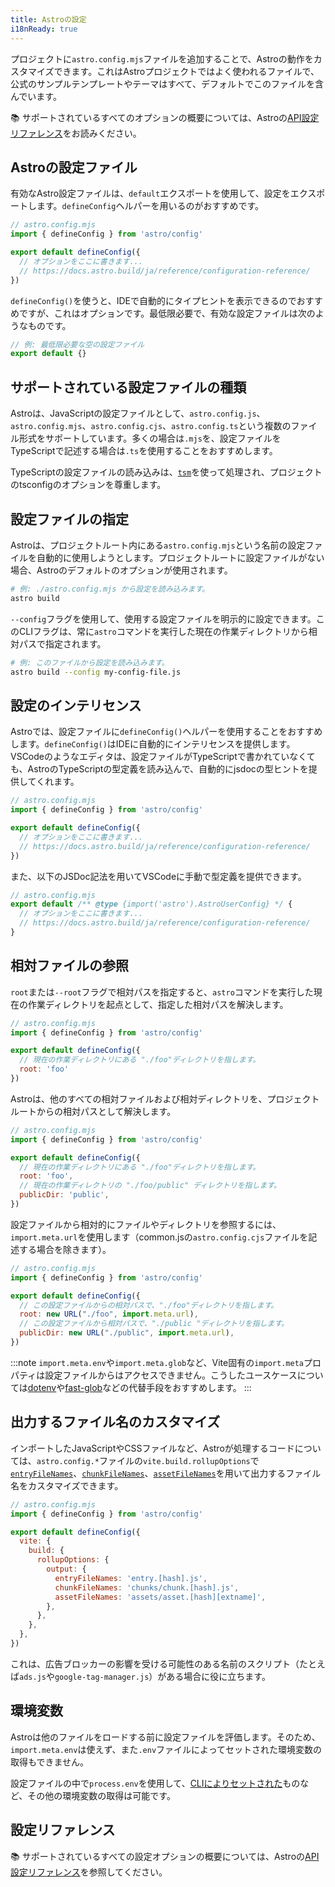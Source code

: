```yaml
---
title: Astroの設定
i18nReady: true
---
```


プロジェクトに`astro.config.mjs`ファイルを追加することで、Astroの動作をカスタマイズできます。これはAstroプロジェクトではよく使われるファイルで、公式のサンプルテンプレートやテーマはすべて、デフォルトでこのファイルを含んでいます。

📚 サポートされているすべてのオプションの概要については、Astroの[API設定リファレンス](/ja/reference/configuration-reference/)をお読みください。

## Astroの設定ファイル

有効なAstro設定ファイルは、`default`エクスポートを使用して、設定をエクスポートします。`defineConfig`ヘルパーを用いるのがおすすめです。

```js
// astro.config.mjs
import { defineConfig } from 'astro/config'

export default defineConfig({
  // オプションをここに書きます...
  // https://docs.astro.build/ja/reference/configuration-reference/
})
```

`defineConfig()`を使うと、IDEで自動的にタイプヒントを表示できるのでおすすめですが、これはオプションです。最低限必要で、有効な設定ファイルは次のようなものです。

```js title="astro.config.mjs"
// 例: 最低限必要な空の設定ファイル
export default {}
```

## サポートされている設定ファイルの種類

Astroは、JavaScriptの設定ファイルとして、`astro.config.js`、`astro.config.mjs`、`astro.config.cjs`、`astro.config.ts`という複数のファイル形式をサポートしています。多くの場合は`.mjs`を、設定ファイルをTypeScriptで記述する場合は`.ts`を使用することをおすすめします。

TypeScriptの設定ファイルの読み込みは、[`tsm`](https://github.com/lukeed/tsm)を使って処理され、プロジェクトのtsconfigのオプションを尊重します。
## 設定ファイルの指定

Astroは、プロジェクトルート内にある`astro.config.mjs`という名前の設定ファイルを自動的に使用しようとします。プロジェクトルートに設定ファイルがない場合、Astroのデフォルトのオプションが使用されます。

```bash
# 例: ./astro.config.mjs から設定を読み込みます。 
astro build
```

`--config`フラグを使用して、使用する設定ファイルを明示的に設定できます。このCLIフラグは、常に`astro`コマンドを実行した現在の作業ディレクトリから相対パスで指定されます。

```bash
# 例: このファイルから設定を読み込みます。
astro build --config my-config-file.js
```

## 設定のインテリセンス

Astroでは、設定ファイルに`defineConfig()`ヘルパーを使用することをおすすめします。`defineConfig()`はIDEに自動的にインテリセンスを提供します。VSCodeのようなエディタは、設定ファイルがTypeScriptで書かれていなくても、AstroのTypeScriptの型定義を読み込んで、自動的にjsdocの型ヒントを提供してくれます。

```js
// astro.config.mjs
import { defineConfig } from 'astro/config'

export default defineConfig({
  // オプションをここに書きます...
  // https://docs.astro.build/ja/reference/configuration-reference/
})
```
また、以下のJSDoc記法を用いてVSCodeに手動で型定義を提供できます。

```js
// astro.config.mjs
export default /** @type {import('astro').AstroUserConfig} */ {
  // オプションをここに書きます...
  // https://docs.astro.build/ja/reference/configuration-reference/
}
```

## 相対ファイルの参照

`root`または`--root`フラグで相対パスを指定すると、`astro`コマンドを実行した現在の作業ディレクトリを起点として、指定した相対パスを解決します。

```js
// astro.config.mjs
import { defineConfig } from 'astro/config'

export default defineConfig({
  // 現在の作業ディレクトリにある "./foo"ディレクトリを指します。
  root: 'foo'
})
```

Astroは、他のすべての相対ファイルおよび相対ディレクトリを、プロジェクトルートからの相対パスとして解決します。

```js
// astro.config.mjs
import { defineConfig } from 'astro/config'

export default defineConfig({
  // 現在の作業ディレクトリにある "./foo"ディレクトリを指します。
  root: 'foo',
  // 現在の作業ディレクトリの "./foo/public" ディレクトリを指します。
  publicDir: 'public',
})
```

設定ファイルから相対的にファイルやディレクトリを参照するには、`import.meta.url`を使用します（common.jsの`astro.config.cjs`ファイルを記述する場合を除きます）。

```js "import.meta.url"
// astro.config.mjs
import { defineConfig } from 'astro/config'

export default defineConfig({
  // この設定ファイルからの相対パスで、"./foo"ディレクトリを指します。
  root: new URL("./foo", import.meta.url),
  // この設定ファイルから相対パスで、"./public "ディレクトリを指します。
  publicDir: new URL("./public", import.meta.url),
})
```

:::note
`import.meta.env`や`import.meta.glob`など、Vite固有の`import.meta`プロパティは設定ファイルからはアクセスできません。こうしたユースケースについては[dotenv](https://github.com/motdotla/dotenv)や[fast-glob](https://github.com/mrmlnc/fast-glob)などの代替手段をおすすめします。
:::

## 出力するファイル名のカスタマイズ

インポートしたJavaScriptやCSSファイルなど、Astroが処理するコードについては、`astro.config.*`ファイルの`vite.build.rollupOptions`で[`entryFileNames`](https://rollupjs.org/guide/en/#outputentryfilenames)、[`chunkFileNames`](https://rollupjs.org/guide/en/#outputchunkfilenames)、[`assetFileNames`](https://rollupjs.org/guide/en/#outputassetfilenames)を用いて出力するファイル名をカスタマイズできます。

```js ins={9-11}
// astro.config.mjs
import { defineConfig } from 'astro/config'

export default defineConfig({
  vite: {
    build: {
      rollupOptions: {
        output: {
          entryFileNames: 'entry.[hash].js',
          chunkFileNames: 'chunks/chunk.[hash].js',
          assetFileNames: 'assets/asset.[hash][extname]',
        },
      },
    },
  },
})
```

これは、広告ブロッカーの影響を受ける可能性のある名前のスクリプト（たとえば`ads.js`や`google-tag-manager.js`）がある場合に役に立ちます。

## 環境変数

Astroは他のファイルをロードする前に設定ファイルを評価します。そのため、`import.meta.env`は使えず、また`.env`ファイルによってセットされた環境変数の取得もできません。

設定ファイルの中で`process.env`を使用して、[CLIによりセットされた](/ja/guides/environment-variables/#cliの利用)ものなど、その他の環境変数の取得は可能です。

## 設定リファレンス

📚 サポートされているすべての設定オプションの概要については、Astroの[API設定リファレンス](/ja/reference/configuration-reference/)を参照してください。
